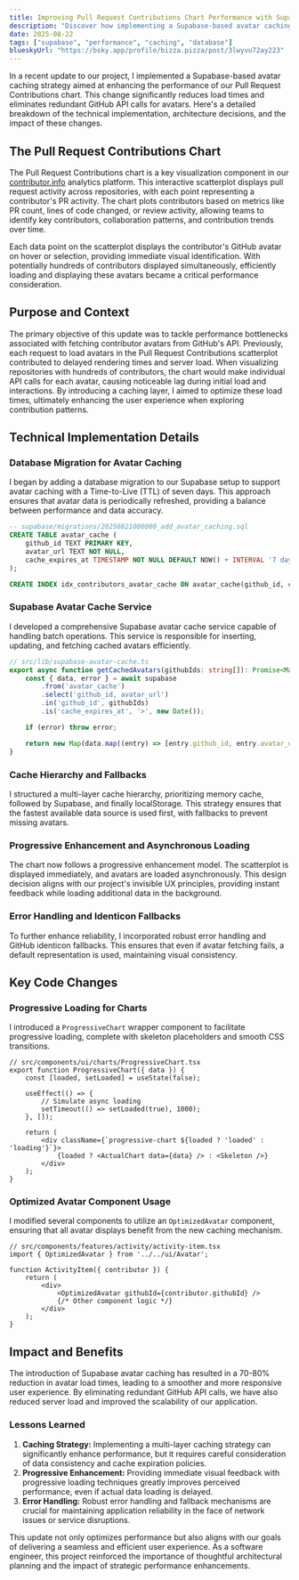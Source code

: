 ```yaml
---
title: Improving Pull Request Contributions Chart Performance with Supabase Avatar Caching
description: "Discover how implementing a Supabase-based avatar caching strategy dramatically improved our Pull Request Contributions chart performance by reducing load times and eliminating redundant GitHub API calls."
date: 2025-08-22
tags: ["supabase", "performance", "caching", "database"]
blueskyUrl: "https://bsky.app/profile/bizza.pizza/post/3lwyvu72ay223"
---
```



In a recent update to our project, I implemented a Supabase-based avatar caching strategy aimed at enhancing the performance of our Pull Request Contributions chart. This change significantly reduces load times and eliminates redundant GitHub API calls for avatars. Here's a detailed breakdown of the technical implementation, architecture decisions, and the impact of these changes.

<OptimizedImage src="https://res.cloudinary.com/bdougie/image/upload/f_auto,q_auto/blog/pr-cached.gif" alt="pr cached example" />

## The Pull Request Contributions Chart

The Pull Request Contributions chart is a key visualization component in our [contributor.info](https://contributor.info/docs/contribution-analytics) analytics platform. This interactive scatterplot displays pull request activity across repositories, with each point representing a contributor's PR activity. The chart plots contributors based on metrics like PR count, lines of code changed, or review activity, allowing teams to identify key contributors, collaboration patterns, and contribution trends over time.

Each data point on the scatterplot displays the contributor's GitHub avatar on hover or selection, providing immediate visual identification. With potentially hundreds of contributors displayed simultaneously, efficiently loading and displaying these avatars became a critical performance consideration.

## Purpose and Context

The primary objective of this update was to tackle performance bottlenecks associated with fetching contributor avatars from GitHub's API. Previously, each request to load avatars in the Pull Request Contributions scatterplot contributed to delayed rendering times and server load. When visualizing repositories with hundreds of contributors, the chart would make individual API calls for each avatar, causing noticeable lag during initial load and interactions. By introducing a caching layer, I aimed to optimize these load times, ultimately enhancing the user experience when exploring contribution patterns.

## Technical Implementation Details

### Database Migration for Avatar Caching

I began by adding a database migration to our Supabase setup to support avatar caching with a Time-to-Live (TTL) of seven days. This approach ensures that avatar data is periodically refreshed, providing a balance between performance and data accuracy.

```sql
-- supabase/migrations/20250821000000_add_avatar_caching.sql
CREATE TABLE avatar_cache (
    github_id TEXT PRIMARY KEY,
    avatar_url TEXT NOT NULL,
    cache_expires_at TIMESTAMP NOT NULL DEFAULT NOW() + INTERVAL '7 days'
);

CREATE INDEX idx_contributors_avatar_cache ON avatar_cache(github_id, cache_expires_at);
```

### Supabase Avatar Cache Service

I developed a comprehensive Supabase avatar cache service capable of handling batch operations. This service is responsible for inserting, updating, and fetching cached avatars efficiently.

```typescript
// src/lib/supabase-avatar-cache.ts
export async function getCachedAvatars(githubIds: string[]): Promise<Map<string, string>> {
    const { data, error } = await supabase
        .from('avatar_cache')
        .select('github_id, avatar_url')
        .in('github_id', githubIds)
        .is('cache_expires_at', '>', new Date());

    if (error) throw error;

    return new Map(data.map((entry) => [entry.github_id, entry.avatar_url]));
}
```

### Cache Hierarchy and Fallbacks

I structured a multi-layer cache hierarchy, prioritizing memory cache, followed by Supabase, and finally localStorage. This strategy ensures that the fastest available data source is used first, with fallbacks to prevent missing avatars.

### Progressive Enhancement and Asynchronous Loading

The chart now follows a progressive enhancement model. The scatterplot is displayed immediately, and avatars are loaded asynchronously. This design decision aligns with our project's invisible UX principles, providing instant feedback while loading additional data in the background.

### Error Handling and Identicon Fallbacks

To further enhance reliability, I incorporated robust error handling and GitHub identicon fallbacks. This ensures that even if avatar fetching fails, a default representation is used, maintaining visual consistency.

## Key Code Changes

### Progressive Loading for Charts

I introduced a `ProgressiveChart` wrapper component to facilitate progressive loading, complete with skeleton placeholders and smooth CSS transitions.

```tsx
// src/components/ui/charts/ProgressiveChart.tsx
export function ProgressiveChart({ data }) {
    const [loaded, setLoaded] = useState(false);
    
    useEffect(() => {
        // Simulate async loading
        setTimeout(() => setLoaded(true), 1000);
    }, []);
    
    return (
        <div className={`progressive-chart ${loaded ? 'loaded' : 'loading'}`}>
            {loaded ? <ActualChart data={data} /> : <Skeleton />}
        </div>
    );
}
```

### Optimized Avatar Component Usage

I modified several components to utilize an `OptimizedAvatar` component, ensuring that all avatar displays benefit from the new caching mechanism.

```tsx
// src/components/features/activity/activity-item.tsx
import { OptimizedAvatar } from '../../ui/Avatar';

function ActivityItem({ contributor }) {
    return (
        <div>
            <OptimizedAvatar githubId={contributor.githubId} />
            {/* Other component logic */}
        </div>
    );
}
```

## Impact and Benefits

The introduction of Supabase avatar caching has resulted in a 70-80% reduction in avatar load times, leading to a smoother and more responsive user experience. By eliminating redundant GitHub API calls, we have also reduced server load and improved the scalability of our application.

### Lessons Learned

1. **Caching Strategy:** Implementing a multi-layer caching strategy can significantly enhance performance, but it requires careful consideration of data consistency and cache expiration policies.
2. **Progressive Enhancement:** Providing immediate visual feedback with progressive loading techniques greatly improves perceived performance, even if actual data loading is delayed.
3. **Error Handling:** Robust error handling and fallback mechanisms are crucial for maintaining application reliability in the face of network issues or service disruptions.

This update not only optimizes performance but also aligns with our goals of delivering a seamless and efficient user experience. As a software engineer, this project reinforced the importance of thoughtful architectural planning and the impact of strategic performance enhancements.
